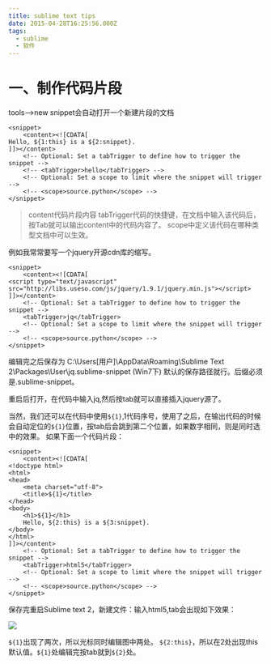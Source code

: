 ```yaml
---
title: sublime text tips
date: 2015-04-28T16:25:56.000Z
tags:
  - sublime
  - 软件
---
```


# 一、制作代码片段

tools-->new snippet会自动打开一个新建片段的文档

```
<snippet>
	<content><![CDATA[
Hello, ${1:this} is a ${2:snippet}.
]]></content>
	<!-- Optional: Set a tabTrigger to define how to trigger the snippet -->
	<!-- <tabTrigger>hello</tabTrigger> -->
	<!-- Optional: Set a scope to limit where the snippet will trigger -->
	<!-- <scope>source.python</scope> -->
</snippet>

```
>content代码片段内容
>tabTrigger代码的快捷键，在文档中输入该代码后，按Tab就可以输出content中的代码内容了。
>scope中定义该代码在哪种类型文档中可以生效。

例如我常常要写一个jquery开源cdn库的缩写。

```
<snippet>
	<content><![CDATA[
<script type="text/javascript" src="http://libs.useso.com/js/jquery/1.9.1/jquery.min.js"></script>
]]></content>
	<!-- Optional: Set a tabTrigger to define how to trigger the snippet -->
	<tabTrigger>jq</tabTrigger>
	<!-- Optional: Set a scope to limit where the snippet will trigger -->
	<!-- <scope>source.python</scope> -->
</snippet>

```
编辑完之后保存为 C:\Users\[用户]\AppData\Roaming\Sublime Text 2\Packages\User\jq.sublime-snippet  (Win7下) 默认的保存路径就行。后缀必须是.sublime-snippet。

重启后打开，在代码中输入jq,然后按tab就可以直接插入jquery源了。

当然，我们还可以在代码中使用`${1}`,1代码序号，使用了之后，在输出代码的时候会自动定位的`${1}`位置，按tab后会跳到第二个位置，如果数字相同，则是同时选中的效果。
如果下面一个代码片段：

```
<snippet>
    <content><![CDATA[
<!doctype html> 
<html> 
<head> 
    <meta charset="utf-8"> 
    <title>${1}</title> 
</head>
<body>
    <h1>${1}</h1>
    Hello, ${2:this} is a ${3:snippet}.
</body>
</html>
]]></content>
    <!-- Optional: Set a tabTrigger to define how to trigger the snippet -->
    <tabTrigger>html5</tabTrigger>
    <!-- Optional: Set a scope to limit where the snippet will trigger -->
    <!-- <scope>source.python</scope> -->
</snippet>
```

保存完重启Sublime text 2，新建文件：输入html5,tab会出现如下效果：

![](http://www.blogjava.net/images/blogjava_net/hafeyang/sublime_text2_snippet-1.jpg)

`${1}`出现了两次，所以光标同时编辑图中两处。
`${2:this}`，所以在2处出现this默认值。`${1}`处编辑完按tab就到`${2}`处。
